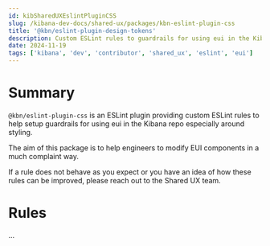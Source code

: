 ```yaml
---
id: kibSharedUXEslintPluginCSS
slug: /kibana-dev-docs/shared-ux/packages/kbn-eslint-plugin-css
title: '@kbn/eslint-plugin-design-tokens'
description: Custom ESLint rules to guardrails for using eui in the Kibana repository
date: 2024-11-19
tags: ['kibana', 'dev', 'contributor', 'shared_ux', 'eslint', 'eui']
---
```


# Summary

`@kbn/eslint-plugin-css` is an ESLint plugin providing custom ESLint rules to help setup guardrails for using eui in the Kibana repo especially around styling.

The aim of this package is to help engineers to modify EUI components in a much complaint way.

If a rule does not behave as you expect or you have an idea of how these rules can be improved, please reach out to the Shared UX team.

# Rules

...
